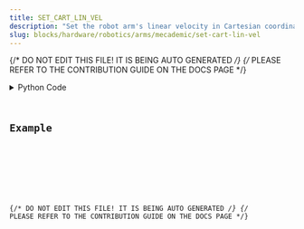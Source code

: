 ```yaml
---
title: SET_CART_LIN_VEL
description: "Set the robot arm's linear velocity in Cartesian coordinates."
slug: blocks/hardware/robotics/arms/mecademic/set-cart-lin-vel
---
```


{/* DO NOT EDIT THIS FILE! IT IS BEING AUTO GENERATED */}
{/* PLEASE REFER TO THE CONTRIBUTION GUIDE ON THE DOCS PAGE */}


<PythonDocsDisplay docstring={docstring} />
<details>
<summary>Python Code</summary>



<Code code={pythonCode} lang="py" wrap theme="dracula" />

[Find this Flojoy Block on GitHub](https://github.com/flojoy-ai/blocks/blob/main/blocks/HARDWARE/ROBOTICS/ARMS/MECADEMIC/SET_CART_LIN_VEL/SET_CART_LIN_VEL.py)

</details>

## Example


<GetHelpWidget />


<AppDisplay app={app} blockName="SET_CART_LIN_VEL" client:visible />


<Example />

{/* DO NOT EDIT THIS FILE! IT IS BEING AUTO GENERATED */}
{/* PLEASE REFER TO THE CONTRIBUTION GUIDE ON THE DOCS PAGE */}
